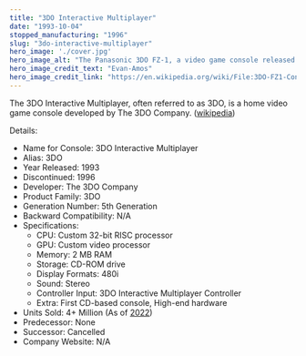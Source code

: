 ```yaml
---
title: "3DO Interactive Multiplayer"
date: "1993-10-04"
stopped_manufacturing: "1996"
slug: "3do-interactive-multiplayer"
hero_image: './cover.jpg'
hero_image_alt: "The Panasonic 3DO FZ-1, a video game console released in 1993."
hero_image_credit_text: "Evan-Amos"
hero_image_credit_link: "https://en.wikipedia.org/wiki/File:3DO-FZ1-Console-Set.jpg"
---
```


The 3DO Interactive Multiplayer, often referred to as 3DO, is a home video game console developed by The 3DO Company. ([wikipedia](https://en.wikipedia.org/wiki/3DO_Interactive_Multiplayer))

Details:
- Name for Console: 3DO Interactive Multiplayer
- Alias: 3DO
- Year Released: 1993
- Discontinued: 1996
- Developer: The 3DO Company
- Product Family: 3DO
- Generation Number: 5th Generation
- Backward Compatibility: N/A
- Specifications:
    - CPU: Custom 32-bit RISC processor
    - GPU: Custom video processor
    - Memory: 2 MB RAM
    - Storage: CD-ROM drive
    - Display Formats: 480i
    - Sound: Stereo
    - Controller Input: 3DO Interactive Multiplayer Controller
    - Extra: First CD-based console, High-end hardware
- Units Sold: 4+ Million (As of [2022](https://www.neogaf.com/threads/game-software-sales-charts-for-the-3do-multiplayer-atari-jaguar-and-amiga-cd32-ocs-aga-systems.1640269/))
- Predecessor: None
- Successor: Cancelled
- Company Website: N/A
